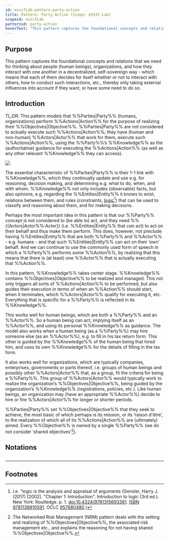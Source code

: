 ```yaml
---
id: essifLab-pattern-party-action
title: Pattern: Party-Action (Scope: eSSIF-Lab)
scopeid: essifLab
patternid: party-action
hoverText: "This pattern captures the foundational concepts and relations that we need for thinking about people (human beings), organizations, and how they interact with one another in a decentralized, self-sovereign way - which means that each of them decides for itself whether or not to interact with others, how to conduct such interactions, etc., thereby only taking external influences into account if they want, or have some need to do so."
---
```


## Purpose
<!--Concisely describe what can you do with the pattern that is (at least) harder if you didn't have it.-->
This pattern captures the foundational concepts and relations that we need for thinking about people (human beings), organizations, and how they interact with one another in a decentralized, self-sovereign way - which means that each of them decides for itself whether or not to interact with others, how to conduct such interactions, etc., thereby only taking external influences into account if they want, or have some need to do so.

## Introduction
<!--Gently introduce the pattern, by referring to real-world situations and using colloquial terms, so that when someone has read the text, (s)he knows what it is about, and is ready to delve into the specifics of the pattern-->
TL;DR: This pattern models that %%Parties|Party%% (humans, organizations) perform %%Actions|Action%% for the purpose of realizing their %%Objectives|Objective%%. %%Parties|Party%% are not considered to actually execute such %%Actions|Action%%; they have (human and non-human) %%Actors|Actor%% that work for them, execute such %%Actions|Action%%, using the %%Party%%’s %%Knowledge%% as the (authoritative) guidance for executing the %%Actions|Action%% (as well as any other relevant %%Knowledge%% they can access).

<Image src=pattern-Party-action.png />

The essential characteristic of %%Parties|Party%% is their 1-1 link with %%Knowledge%%, which they continually update and use e.g. for reasoning, decision making, and determining e.g. what to do, when, and with whom. %%Knowledge%% not only includes (observable) facts, but also opinions, e.g. regarding the %%Entities|Entity%% it knows to exist, relations between them, and rules (constraints, [logic](https://en.wikipedia.org/wiki/Logic)[^1]) that can be used to classify and reasoning about them, and for making decisions. 

Perhaps the most important idea in this pattern is that our %%Party%% concept is not considered to (be able to) act, and they need %%{{Actors|Actor%%:Actor}} (i.e. %%Entities|Entity%% that _can_ act) to act on their behalf and thus make them perform. This does, however,  not preclude having %%Entities|Entity%% that are both %%Party%% and %%Actor%% - e.g. humans - and that such %%Entities|Entity%% can act on their ‘own’ behalf. And we can continue to use the commonly used form of speech in which a %%Party%% performs some %%Action%%, by realizing that this means that there is (at least) one %%Actor%% that is actually executing that %%Action%%.

In this pattern, %%Knowledge%% takes center stage. %%Knowledge%% contains %%Objectives|Objective%% to be realized and managed. This not only triggers all sorts of %%Actions|Action%% to be performed, but also guides their execution in terms of when an %%Action%% should start, when it terminates, which %%Actors|Actor%% qualify for executing it, etc. Everything that is specific for a %%Party%% is reflected in its %%Knowledge%%.

This works well for human beings, which are both a %%Party%% and an %%Actor%%. So a human being can act, implying itself as an %%Actor%%, and using its personal %%Knowledge%% as guidance. The model also works when a human being (as a %%Party%%) may hire someone else (as an %%Actor%%), e.g. to fill in his tax return form. This other is guided by the %%Knowledge%% of the human being that hired him, and uses its own %%Knowledge%% for the details of filling in the tax form.

It also works well for organizations, which are typically companies, enterprises, governments or parts thereof, i.e. groups of human beings and possibly other %%Actors|Actor%% that, as a group, fit the criteria for being a %%Party%%. This group of %%Actors|Actor%% would typically work to realize the organization’s %%Objectives|Objective%%, being guided by the organization’s %%Knowledge%% (registrations, policies, etc.). Like human beings, an organization may (have an appropriate %%Actor%%) decide to hire or fire %%Actors|Actor%% for longer or shorter periods.

%%Parties|Party%% set %%Objectives|Objective%% that they seek to achieve, the most basic of which perhaps is its mission, or its ‘raison d'être’, to the realization of which all of its %%Actions|Action%% are (ultimately) aimed. Every %%Objective%% is owned by a single %%Party%% (we do not consider ‘shared objectives’[^2]).

## Notations
<!--This (optional) section specifies the notations that are used, or refers to such a specification.-->

## <!-- any number of other sections, as is fit for describing the pattern -->
<!--text as appropriate for such a section -->

---
## Footnotes
<!--This (optional) section contains any footnotes that may have been specified in the text above.-->

[^1]: I.e. “logic is the analysis and appraisal of arguments (Gensler, Harry J. (2017) [2002]. "Chapter 1: Introduction". Introduction to logic (3rd ed.). New York: Routledge. p. 1. [doi:10.4324/9781315693361](https://doi.org/10.4324%2F9781315693361). [ISBN 9781138910591](https://en.wikipedia.org/wiki/Special:BookSources/9781138910591). OCLC [957680480](https://www.worldcat.org/oclc/957680480).)

[^2]: The Networked Risk Management (NRM) pattern deals with the setting and realizing of %%Objectives|Objective%%, the associated risk management etc., and explains the reasoning for not having shared %%Objectives|Objective%%.
